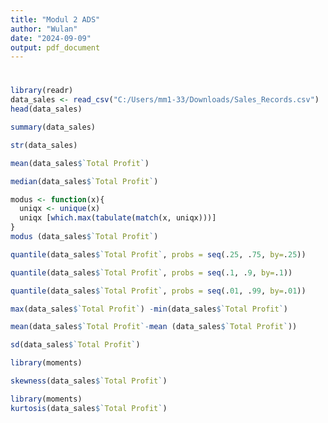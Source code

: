 ---
title: "Modul 2 ADS"
author: "Wulan"
date: "2024-09-09"
output: pdf_document
---

# 

```{r}
library(readr)
data_sales <- read_csv("C:/Users/mm1-33/Downloads/Sales_Records.csv")
head(data_sales)
```

```{r}
summary(data_sales)
```

```{r}
str(data_sales)
```

```{r}
mean(data_sales$`Total Profit`)
```

```{r}
median(data_sales$`Total Profit`)
```

```{r}
modus <- function(x){
  uniqx <- unique(x)
  uniqx [which.max(tabulate(match(x, uniqx)))]
}
modus (data_sales$`Total Profit`)
```

```{r}
quantile(data_sales$`Total Profit`, probs = seq(.25, .75, by=.25))
```

```{r}
quantile(data_sales$`Total Profit`, probs = seq(.1, .9, by=.1))
```

```{r}
quantile(data_sales$`Total Profit`, probs = seq(.01, .99, by=.01))
```

```{r}
max(data_sales$`Total Profit`) -min(data_sales$`Total Profit`)
```

```{r}
mean(data_sales$`Total Profit`-mean (data_sales$`Total Profit`))
```

```{r}
sd(data_sales$`Total Profit`)
```

```{r}
library(moments)
```

```{r}
skewness(data_sales$`Total Profit`)
```

```{r}
library(moments)
kurtosis(data_sales$`Total Profit`)
```

